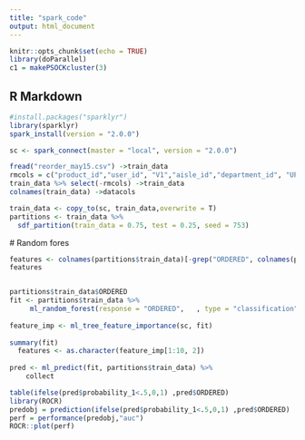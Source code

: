 ```yaml
---
title: "spark_code"
output: html_document
---
```


```r
knitr::opts_chunk$set(echo = TRUE)
library(doParallel)
c1 = makePSOCKcluster(3)
```

## R Markdown


```r
#install.packages("sparklyr")
library(sparklyr)
spark_install(version = "2.0.0")

sc <- spark_connect(master = "local", version = "2.0.0")
```


```r
fread("reorder_may15.csv") ->train_data
rmcols = c("product_id","user_id", "V1","aisle_id","department_id", "UP_days_since_last_purchase")
train_data %>% select(-rmcols) ->train_data
colnames(train_data) ->datacols

train_data <- copy_to(sc, train_data,overwrite = T)
partitions <- train_data %>%
  sdf_partition(train_data = 0.75, test = 0.25, seed = 753)
```

 # Random fores
```r
 
features <- colnames(partitions$train_data)[-grep("ORDERED", colnames(partitions$train_data))]
features


partitions$train_data$ORDERED
fit <- partitions$train_data %>% 
     ml_random_forest(response = "ORDERED",   , type = "classification", features = datacols, )
    
feature_imp <- ml_tree_feature_importance(sc, fit)
  
summary(fit)
  features <- as.character(feature_imp[1:10, 2])
  
pred <- ml_predict(fit, partitions$train_data) %>%
    collect

table(ifelse(pred$probability_1<.5,0,1) ,pred$ORDERED)
library(ROCR)
predobj = prediction(ifelse(pred$probability_1<.5,0,1) ,pred$ORDERED)
perf = performance(predobj,"auc")
ROCR::plot(perf)
```